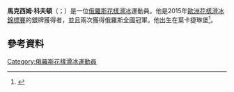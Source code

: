 '''馬克西姆·科夫頓'''（{{lang-ru|Максим Павлович Ковтун}}；{{bd|1995年|6月18日}}）是一位[[俄羅斯|俄羅斯]][[花樣滑冰|花樣滑冰]]運動員。他是2015年[[歐洲花樣滑冰錦標賽|歐洲花樣滑冰錦標賽]]的銀牌獲得者，並且兩次獲得俄羅斯全國冠軍。他出生在葉卡捷琳堡<ref name=ISU-MK>{{cite web |url= http://www.isuresults.com/bios/isufs_cr_00012891.htm |title= Competition Results: Maxim KOVTUN |publisher= International Skating Union |accessdate= 2015-07-11 |archive-date= 2015-11-04 |archive-url= https://web.archive.org/web/20151104102207/http://www.isuresults.com/bios/isufs_cr_00012891.htm |dead-url= no }}</ref>。
==參考資料==
{{Reflist}}

{{DEFAULTSORT: Kovtun, Maxim}}
[[Category:俄羅斯花樣滑冰運動員|Category:俄羅斯花樣滑冰運動員]]

{{Sport-bio-stub}}{{俄罗斯人物小作品}}